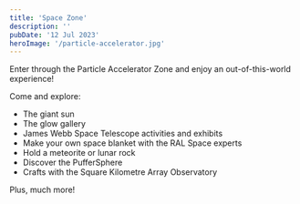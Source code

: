 ```yaml
---
title: 'Space Zone'
description: ''
pubDate: '12 Jul 2023'
heroImage: '/particle-accelerator.jpg'
---
```


Enter through the Particle Accelerator Zone and enjoy an out-of-this-world experience!  

Come and explore:  

* The giant sun  
* The glow gallery  
* James Webb Space Telescope activities and exhibits  
* Make your own space blanket with the RAL Space experts  
* Hold a meteorite or lunar rock  
* Discover the PufferSphere  
* Crafts with the Square Kilometre Array Observatory  

Plus, much more! 

